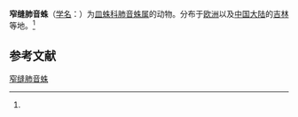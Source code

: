 {{Speciesbox
| name = 窄缝肺音蛛
| status = 
| status_system = 
| image = 
| genus = Latithorax
| species = faustus
| authority = (O.P.-Cambridge, 1990)<ref name='id13262'>{{cite web| url =http://www.bioinfo.cn/db05/BjdwSpecies.php?action=view&id=13262| title =窄缝肺音蛛| work =《中国动物物种编目数据库》| publisher =中国科学院微生物研究所| author =中国科学院动物研究所| accessdate =2009-04-28| deadurl =yes| archiveurl =https://web.archive.org/web/20160305093432/http://www.bioinfo.cn/db05/BjdwSpecies.php?action=view&id=13262| archivedate =2016-03-05}}</ref>
}}

'''窄缝肺音蛛'''（[[学名|学名]]：{{lang|la|''Latithorax faustus''}}）为[[皿蛛科|皿蛛科]][[肺音蛛属|肺音蛛属]]的动物。分布于[[欧洲|欧洲]]以及[[中国大陆|中国大陆]]的[[吉林|吉林]]等地。<ref name='id13262'/>

== 参考文献 ==
{{reflist}}

{{Wikispecies|Latithorax faustus}}

[[Category:肺音蛛属|窄缝肺音蛛]]


{{蜘蛛小作品}}